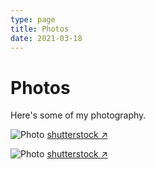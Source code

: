 ```yaml
---
type: page
title: Photos
date: 2021-03-18
---
```


# Photos

Here's some of my photography.


<Image
  src="/images/fuji_1.jpg"
  alt="Photo"
  width={1125}
  height={750}
  priority
  className="next-image"
/>
[shutterstock ↗ ](https://www.shutterstock.com/image-photo/kitsune-fox-mask-often-japanese-people-1825179989)

<Image
  src="/images/kitsune_mask_final.jpg"
  alt="Photo"
  width={1125}
  height={750}
  priority
  className="next-image"
/>
[shutterstock ↗ ](https://www.shutterstock.com/image-photo/famous-chureito-pagoda-mount-fuji-back-1607247916)
